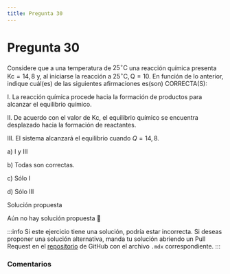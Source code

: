 ```yaml
---
title: Pregunta 30
---
```



# Pregunta 30

Considere que a una temperatura de $25^{\circ} \mathrm{C}$ una reacción química presenta $\mathrm{Kc}=14,8$ y, al iniciarse la reacción a $25^{\circ} \mathrm{C}, \mathrm{Q}=10$. En función de lo anterior, indique cuál(es) de las siguientes afirmaciones es(son) CORRECTA(S):

I. La reacción química procede hacia la formación de productos para alcanzar el equilibrio químico.

II. De acuerdo con el valor de Kc, el equilibrio químico se encuentra desplazado hacia la formación de reactantes.

III. El sistema alcanzará el equilibrio cuando $Q=14,8$.

a) I y III

b) Todas son correctas.

c) Sólo I

d) Sólo III

<MDXDetails>
<summary>Solución propuesta</summary>

Aún no hay solución propuesta 🥲

:::info
Si este ejercicio tiene una solución, podría estar incorrecta. Si deseas proponer una solución alternativa, manda tu solución abriendo
un Pull Request en el [repositorio](https://github.com/crow-rojas/apuntes-fundamentals/pulls) de GitHub con el archivo
`.mdx` correspondiente.
:::

</MDXDetails>

### Comentarios

<Disqus
  url="https://crow-rojas.github.io/apuntes-fundamentals/docs/science/chemistry/exercises/2024-2/p30"
  identifier="docs/science/chemistry/exercises/2024-2/p30"
  title="2024-2 Quimica - Pregunta 30"
/>
